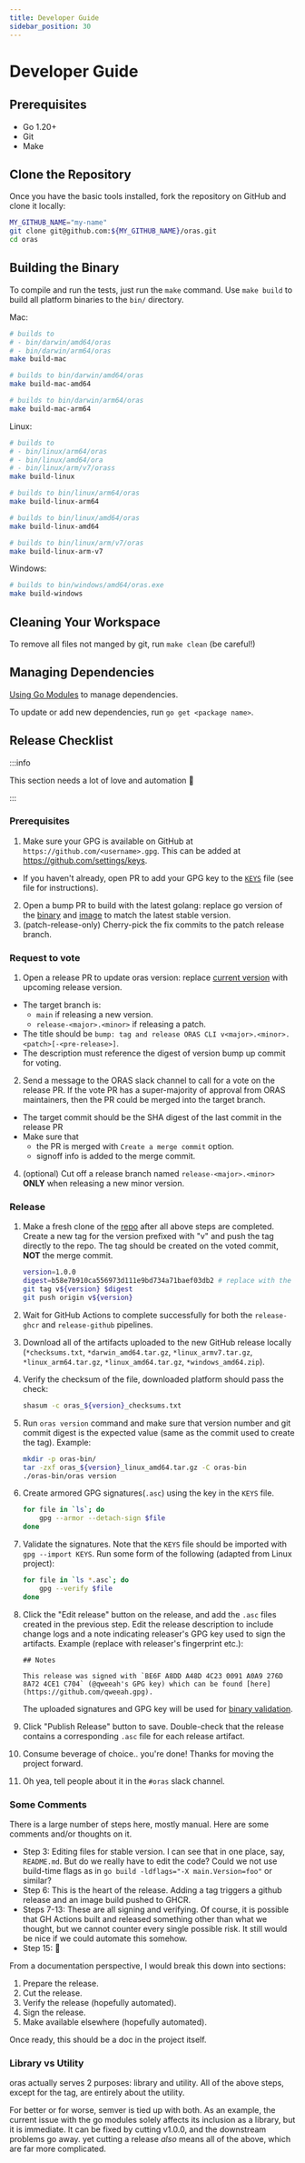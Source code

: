 ```yaml
---
title: Developer Guide
sidebar_position: 30
---
```


# Developer Guide

## Prerequisites

- Go 1.20+
- Git
- Make

## Clone the Repository

Once you have the basic tools installed, fork the repository on GitHub and clone it locally:
```bash
MY_GITHUB_NAME="my-name"
git clone git@github.com:${MY_GITHUB_NAME}/oras.git
cd oras
```

## Building the Binary

To compile and run the tests, just run the `make` command.
Use `make build` to build all platform binaries to the `bin/` directory.

Mac:

```bash
# builds to
# - bin/darwin/amd64/oras
# - bin/darwin/arm64/oras
make build-mac

# builds to bin/darwin/amd64/oras
make build-mac-amd64

# builds to bin/darwin/arm64/oras
make build-mac-arm64
```

Linux:

```bash
# builds to
# - bin/linux/arm64/oras
# - bin/linux/amd64/ora
# - bin/linux/arm/v7/orass
make build-linux

# builds to bin/linux/arm64/oras
make build-linux-arm64

# builds to bin/linux/amd64/oras
make build-linux-amd64

# builds to bin/linux/arm/v7/oras
make build-linux-arm-v7
```

Windows:

```bash
# builds to bin/windows/amd64/oras.exe
make build-windows
```

## Cleaning Your Workspace

To remove all files not manged by git, run `make clean` (be careful!)

## Managing Dependencies

[Using Go Modules](https://blog.golang.org/using-go-modules) to manage dependencies.

To update or add new dependencies, run `go get <package name>`.

## Release Checklist

:::info

This section needs a lot of love and automation 🙂

:::
### Prerequisites
1. Make sure your GPG is available on GitHub at `https://github.com/<username>.gpg`. This can be added at https://github.com/settings/keys.
  -  If you haven't already, open PR to add your GPG key to the [`KEYS`](https://github.com/oras-project/oras/blob/main/KEYS) file (see file for instructions).
2. Open a bump PR to build with the latest golang: replace go version of the [binary](https://github.com/oras-project/oras/blob/main/.github/workflows/release-github.yml#L32) and [image](https://github.com/oras-project/oras/blob/main/Dockerfile#L14) to match the latest stable version.
3. (patch-release-only) Cherry-pick the fix commits to the patch release branch.

### Request to vote
1. Open a release PR to update oras version: replace [current version](https://github.com/oras-project/oras/blob/main/internal/version/version.go#L20) with upcoming release version.
- The target branch is:
  - `main` if releasing a new version.
  - `release-<major>.<minor>` if releasing a patch.
- The title should be `bump: tag and release ORAS CLI v<major>.<minor>.<patch>[-<pre-release>]`.
- The description must reference the digest of version bump up commit for voting.
2. Send a message to the ORAS slack channel to call for a vote on the release PR. If the vote PR has a super-majority of approval from ORAS maintainers, then the PR could be merged into the target branch.
- The target commit should be the SHA digest of the last commit in the release PR
- Make sure that
  - the PR is merged with `Create a merge commit` option.
  - signoff info is added to the merge commit.
4. (optional) Cut off a release branch named `release-<major>.<minor>` **ONLY** when releasing a new minor version.

### Release
1. Make a fresh clone of the [repo](https://github.com/oras-project/oras) after all above steps are completed. Create a new tag for the version prefixed with "v" and push the tag directly to the repo. The tag should be created on the voted commit, **NOT** the merge commit.
    ```sh
    version=1.0.0
    digest=b58e7b910ca556973d111e9bd734a71baef03db2 # replace with the digest of the voted commit
    git tag v${version} $digest
    git push origin v${version}
    ```
1. Wait for GitHub Actions to complete successfully for both the `release-ghcr` and `release-github` pipelines.
1. Download all of the artifacts uploaded to the new GitHub release locally (`*checksums.txt`, `*darwin_amd64.tar.gz`, `*linux_armv7.tar.gz`, `*linux_arm64.tar.gz`, `*linux_amd64.tar.gz`, `*windows_amd64.zip`).
1. Verify the checksum of the file, downloaded platform should pass the check:
    ```sh
    shasum -c oras_${version}_checksums.txt
    ```
1. Run `oras version` command and make sure that version number and git commit digest is the expected value (same as the commit used to create the tag). Example:
    ```sh
    mkdir -p oras-bin/
    tar -zxf oras_${version}_linux_amd64.tar.gz -C oras-bin
    ./oras-bin/oras version
    ```

1. Create armored GPG signatures(`.asc`) using the key in the `KEYS` file.
    ```sh
    for file in `ls`; do
        gpg --armor --detach-sign $file
    done
    ```
1. Validate the signatures. Note that the `KEYS` file should be imported with `gpg --import KEYS`. Run some form of the following (adapted from Linux project):
    ```sh
    for file in `ls *.asc`; do
        gpg --verify $file
    done
    ```
1. Click the "Edit release" button on the release, and add the `.asc` files created in the previous step. Edit the release description to include change logs and a note indicating releaser's GPG key used to sign the artifacts. Example (replace with releaser's fingerprint etc.):
    ```
    ## Notes

    This release was signed with `BE6F A8DD A48D 4C23 0091 A0A9 276D 8A72 4CE1 C704` (@qweeah's GPG key) which can be found [here](https://github.com/qweeah.gpg).
    ```
    The uploaded signatures and GPG key will be used for [binary validation](https://oras.land/docs/how_to_guides/verifying_binaries).
1. Click "Publish Release" button to save. Double-check that the release contains a corresponding `.asc` file for each release artifact.
1. Consume beverage of choice.. you're done! Thanks for moving the project forward.
1. Oh yea, tell people about it in the `#oras` slack channel.
    
### Some Comments

There is a large number of steps here, mostly manual. Here are some comments and/or thoughts on it.

* Step 3: Editing files for stable version. I can see that in one place, say, `README.md`. But do we really have to edit the code? Could we not use build-time flags as in `go build -ldflags="-X main.Version=foo"` or similar?
* Step 6: This is the heart of the release. Adding a tag triggers a github release and an image build pushed to GHCR.
* Steps 7-13: These are all signing and verifying. Of course, it is possible that GH Actions built and released something other than what we thought, but we cannot counter every single possible risk. It still would be nice if we could automate this somehow.
* Step 15: :beer:

From a documentation perspective, I would break this down into sections:

1. Prepare the release.
2. Cut the release.
3. Verify the release (hopefully automated).
4. Sign the release.
5. Make available elsewhere (hopefully automated).

Once ready, this should be a doc in the project itself.

### Library vs Utility

oras actually serves 2 purposes: library and utility. All of the above steps, except for the tag, are entirely about the utility.

For better or for worse, semver is tied up with both. As an example, the current issue with the go modules solely affects its inclusion as a library, but it is immediate. It can be fixed by cutting v1.0.0, and the downstream problems go away. yet cutting a release _also_ means all of the above, which are far more complicated.